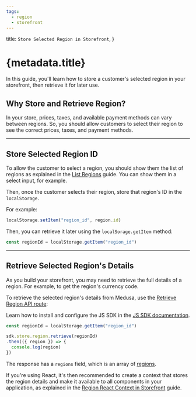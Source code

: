 ```yaml
---
tags:
  - region
  - storefront
---
```


  title: `Store Selected Region in Storefront`,
}

# {metadata.title}

In this guide, you'll learn how to store a customer's selected region in your storefront, then retrieve it for later use.

## Why Store and Retrieve Region?

In your store, prices, taxes, and available payment methods can vary between regions. So, you should allow customers to select their region to see the correct prices, taxes, and payment methods.

---

## Store Selected Region ID

To allow the customer to select a region, you should show them the list of regions as explained in the [List Regions](../list/page.mdx) guide. You can show them in a select input, for example.

Then, once the customer selects their region, store that region's ID in the `localStorage`.

For example:

```ts
localStorage.setItem("region_id", region.id)
```

Then, you can retrieve it later using the `localSorage.getItem` method:

```ts
const regionId = localStorage.getItem("region_id")
```

---

## Retrieve Selected Region's Details

As you build your storefront, you may need to retrieve the full details of a region. For example, to get the region's currency code.

To retrieve the selected region's details from Medusa, use the [Retrieve Region API route](!api!/store#regions_getregionsid):

<Note title="Tip">

Learn how to install and configure the JS SDK in the [JS SDK documentation](../../../js-sdk/page.mdx).

</Note>

```ts
const regionId = localStorage.getItem("region_id")

sdk.store.region.retrieve(regionId)
.then(({ region }) => {
  console.log(region)
})
```

The response has a `regions` field, which is an array of [regions](!api!/store#regions_region_schema).

If you're using React, it's then recommended to create a context that stores the region details and make it available to all components in your application, as explained in the [Region React Context in Storefront](../react-context/page.mdx) guide.

